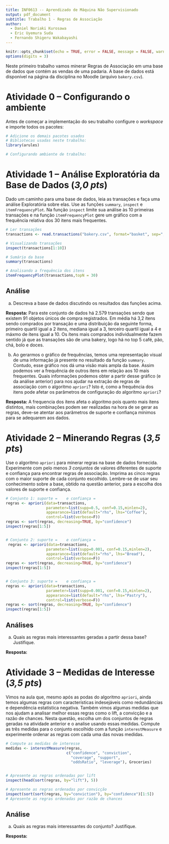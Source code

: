```yaml
---
title: INF0613 -- Aprendizado de Máquina Não Supervisionado
output: pdf_document
subtitle: Trabalho 1 - Regras de Associação
author: 
  - Daniel Noriaki Kurosawa
  - Eric Uyemura Suda
  - Fernando Shigeru Wakabayashi
---
```



```r
knitr::opts_chunk$set(echo = TRUE, error = FALSE, message = FALSE, warning = FALSE, tidy = FALSE)
options(digits = 3)
```

Neste primeiro trabalho vamos minerar Regras de Associação em uma base de dados que contém as vendas de uma padaria. A base de dados está disponível na página da disciplina no Moodle (arquivo `bakery.csv`).

# Atividade 0 -- Configurando o ambiente
Antes de começar a implementação do seu trabalho configure o _workspace_ e importe todos os pacotes:

```r
# Adicione os demais pacotes usados
# Bibliotecas usadas neste trabalho:
library(arules)

# Configurando ambiente de trabalho:

```


# Atividade 1 -- Análise Exploratória da Base de Dados (*3,0 pts*)

Dado um caminho para uma base de dados, leia as transações e faça uma análise Exploratória sobre elas. Use as funções `summary`,  `inspect` e `itemFrequencyPlot`. Na função `inspect` limite sua análise às 10 primeiras transações e na função `itemFrequencyPlot` gere um gráfico com a frequência relativa dos 30 itens mais frequentes. 

```r
# Ler transações
transactions <- read.transactions("bakery.csv", format="basket", sep=",")

# Visualizando transações
inspect(transactions[1:10])

# Sumário da base
summary(transactions)

# Analisando a frequência dos itens 
itemFrequencyPlot(transactions,topN = 30)

```


## Análise 

a) Descreva a base de dados discutindo os resultados das funções acima. 

**Resposta:** <!-- Escreva sua resposta abaixo -->
Para este conjunto de dados há 2.579 transações sendo que existem 91 objetos únicos de compra registrados. Em média há 3,2 ítens sendo comprados por transação e uma distribuição da seguinte forma, primeiro quartil igual a 2 ítens, mediana igual a 3, terceiro quartil igual a 4 e máxmo de ítens igual a 10. Os ítens mais comprados individualmente fazem sentido já que as transações são de uma bakery, logo há no top 5 café, pão, chá, bolo e doces.

<!-- Fim da resposta -->

b) Ao gerarmos o gráfico de frequências, temos uma representação visual de uma informação já presente no resultado da função `summary`. Contudo, esse gráfico nos dá uma visão mais ampla da base. Assim podemos ver a frequência de outros itens em relação aos 10 mais frequentes. Quais informações podemos obter a partir desse gráfico (e da análise anterior) para nos ajudar na extração de regras de associação com o algoritmo `apriori`? Isto é, como a frequência dos itens pode afetar os parâmetros de configuração do algoritmo `apriori`? 

**Resposta:** <!-- Escreva sua resposta abaixo -->
A frequencia dos ítens afeta o algoritmo pois quanto mais ítens distintos, mais combinações podem ser realizadas na hora de se gerar as regras, deve-se atentar aos parâmetros de suporte e confiança mínimos para se adequarem aos dados. 

<!-- Fim da resposta -->

# Atividade 2 -- Minerando Regras (*3,5 pts*)

Use o algoritmo `apriori` para minerar regras na base de dados fornecida. Experimente com pelo menos *3 conjuntos* de valores diferentes de suporte e confiança para encontrar regras de associação. Imprima as cinco regras com o maior suporte de cada conjunto escolhido.  Lembre-se de usar seu conhecimento sobre a base, obtido na questão anterior, para a escolha dos valores de suporte e confiança.

```r
# Conjunto 1: suporte =    e confiança =    
regras <- apriori(data=transactions, 
                  parameter=list(supp=0.5, conf=0.15,minlen=2), 
                  appearance=list(default="rhs", lhs="Coffee"),
                  control=list(verbose=F))
regras <- sort(regras, decreasing=TRUE, by="confidence")
inspect(regras[1:5])


# Conjunto 2: suporte =    e confiança =    
 regras <- apriori(data=transactions, 
                  parameter=list(supp=0.001, conf=0.15,minlen=2), 
                  appearance=list(default="rhs", lhs="Bread"),
                  control=list(verbose=F))
regras <- sort(regras, decreasing=TRUE, by="confidence")
inspect(regras[1:5])


# Conjunto 3: suporte =    e confiança =    
regras <- apriori(data=transactions, 
                  parameter=list(supp=0.001, conf=0.15,minlen=2), 
                  appearance=list(default="rhs", lhs="Pastry"),
                  control=list(verbose=F))
regras <- sort(regras, decreasing=TRUE, by="confidence")
inspect(regras[1:5])


```

## Análises 
a) Quais as regras mais interessantes geradas a partir dessa base? Justifique.

**Resposta:** <!-- Escreva sua resposta abaixo -->


<!-- Fim da resposta -->

# Atividade 3 -- Medidas de Interesse (*3,5 pts*)

Vimos na aula que, mesmo após as podas do algoritmo `apriori`, ainda temos algumas regras com características indesejáveis como redundâncias e dependência estatística negativa. Também vimos algumas medidas que nos ajudam a analisar melhor essas regras como o lift, a convicção e a razão de chances. Nesta questão, escolha um dos conjuntos de regras geradas na atividade anterior e o analise usando essas medidas. Compute as três medidas para o conjunto escolhido com a função `interestMeasure` e experimente ordenar as regras com cada uma das novas medidas.


```r
# Compute as medidas de interesse 
medidas <- interestMeasure(regras, 
                           c("confidence", "conviction",
                             "coverage", "support", 
                             "oddsRatio", "leverage"), Groceries)


# Apresente as regras ordenadas por lift
inspect(head(sort(regras, by="lift"), 5))

# Apresente as regras ordenadas por convicção
inspect(sort(sort(regras, by="conviction"), by="confidence")[1:5])
# Apresente as regras ordenadas por razão de chances


```


## Análise 
a) Quais as regras mais interessantes do conjunto? Justifique.

**Resposta:** <!-- Escreva sua resposta abaixo -->


<!-- Fim da resposta -->

